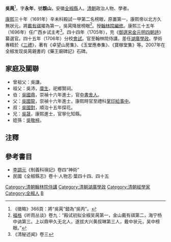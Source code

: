 '''吳昺'''<ref>《徵略》366頁：將“吳昺”錯為“吳丙”。</ref>，字'''永年'''，號'''頵山'''，安徽[[全椒縣|全椒縣]]人。[[清朝|清朝]]政治人物、學者。

[[康熙|康熙]]三十年（1691年）辛未科殿試一甲第二名榜眼，原置第一，康熙帝以北方久無狀元，將[[戴有祺|戴有祺]]擢為第一，吳昺降居榜眼<ref>[[福格|福格]]《听雨丛谈》卷九：“殿试初拟全椒吴昺第一，金山戴有祺第二，海宁杨中讷第三。上以鼎甲久无北人，遂拔大兴黄叔琳第三人，戴中状元，吴中榜眼。”</ref>。授[[翰林院|翰林院]][[編修|編修]]。康熙三十五年（1696年）任广西乡试主考<ref>《清秘述闻》卷三</ref>。四十四年（1705年），充《[[御選宋金元明四朝詩|御選宋金元明四朝詩]]》纂選官。四十五年（1706年）分校[[會試|會試]]。官至翰林院侍講，差任[[湖廣|湖廣]][[學政|學政]]。學術專精於《[[三禮|三禮]]》，著有《卓望山房集》、《玉堂應奉集》、《寶稼堂集》等。2007年在全椒发现吳昺親書的《藥王廟碑記》石碑。

==家庭及關聯==
*曾祖父：吳謙。
*祖父：吳沛，[[廩生|廩生]]，祀鄉賢祠。
*伯：[[吳國鼎|吳國鼎]]，崇禎十六年進士，官[[中書舍人|中書舍人]]。
*父：[[吳國龍|吳國龍]]，崇禎十六年進士，康熙時官至禮科[[掌印給事中|掌印給事中]]。
*叔：[[吳國對|吳國對]]，順治十五年探花。
*兄：[[吳晟|吳晟]]，康熙進士，官寧化知縣。
*姪孫：[[吳敬梓|吳敬梓]]。
==注釋==
{{reflist}}

==參考書目==
*[[李調元|李調元]]《制義科瑣記》卷四“神術” 
*民國《全椒縣志》卷十·人物志·葉四十四、四十五

{{康熙三十年辛未科殿試金榜}}
{{DEFAULTSORT:Wu吳}}
[[Category:清朝翰林院侍講|Category:清朝翰林院侍講]]
[[Category:清朝湖廣學政|Category:清朝湖廣學政]]
[[Category:清朝經學家|Category:清朝經學家]]
[[Category:全椒人|Category:全椒人]]
[[Category:吳姓|B]]
